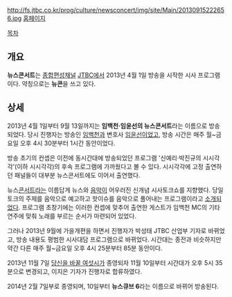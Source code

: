 http://fs.jtbc.co.kr/prog/culture/newsconcert/img/site/Main/20130915222656.jpg
[http://culture.jtbc.co.kr/newsconcert/ 홈페이지]

[[목차]]
== 개요 ==
'''뉴스콘서트'''는 [[종합편성채널]] [[JTBC]]에서 2013년 4월 1일 방송을 시작한 시사 프로그램이다. 약칭으로는 '''뉴콘'''을 쓰고 있다.

== 상세 ==
2013년 4월 1일부터 9월 13일까지는 '''임백천·임윤선의 뉴스콘서트'''라는 이름으로 방송되었다. 당시 진행자는 방송인 [[임백천]]과 변호사 [[임윤선#s-2|임윤선]]이었고, 방송 시간은 매주 월~금요일 오후 4시 30분부터 1시간 동안이었다.

방송 초기의 컨셉은 이전에 동시간대에 방송되었던 프로그램 '신예리·박진규의 시시각각'(이하 시시각각)의 후속 프로그램에 가까웠다고 볼 수 있다. 시시각각에 고정 출연하던 패널들이 대부분 뉴스콘서트에도 이어서 출연했다.

뉴스[[콘서트]]라는 이름답게 뉴스와 [[음악]]이 어우러진 신개념 시사토크쇼를 지향했다. 당일 토크의 주제를 음악으로 예고하고 핫이슈를 음악으로 풀어내는 프로그램이라고 [http://joynews.inews24.com/php/news_view.php?g_menu=700200&g_serial=733061&rrf=nv 소개되었다]. 프로그램 초창기에는 이러한 컨셉에 맞추어 출연한 게스트가 임백천 MC의 기타 연주에 맞춰 노래를 부르는 순서가 마련되어 있었다.

그러나 2013년 9월에 가을개편을 하면서 진행자가 박성태 JTBC 산업부 기자로 바뀌었고, 방송 내용도 평범한 시사대담 프로그램으로 바뀌었다. 시간대는 종전과 비슷하지만 약간 다른 매주 월~금요일 오후 4시 25분부터 85분 동안이다.

2013년 11월 7일 [[당신을 바꿀 여섯시]]가 종영되자 11월 10일부터 시간대가 오후 5시 35분으로 변경되고, 이지은 기자가 진행자로 합류하였다.

2014년 2월 7일부로 종영되며, 10일부터 '''뉴스큐브 6'''라는 이름으로 바뀌어 방송된다.
